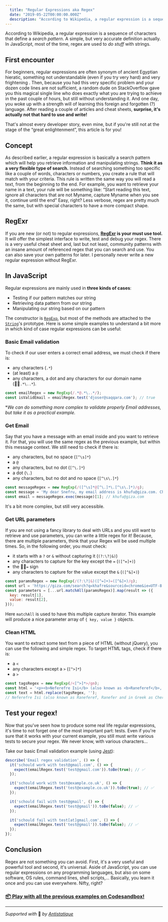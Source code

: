 ```yaml
---
  title: "Regular Expressions aka Regex"
  date: "2019-05-22T00:00:00.000Z"
  description: "According to Wikipedia, a regular expression is a sequence of characters that define a search pattern. A simple, but very accurate definition actually. In JavaScript, most of the time, regex are used to do stuff with strings."
---
```



According to Wikipedia, a regular expression is a sequence of characters that define a *search pattern*. A simple, but very accurate definition actually. In JavaScript, most of the time, regex are used to *do stuff* with strings.

## First encounter
For beginners, regular expressions are often synonym of ancient Egyptian hieratic, something not understandable (even if you try very hard) and very frightening . Then, because you had this very specific problem and your dozen code lines are not sufficient, a random dude on StackOverflow gave you this magical single line who does exactly what you are trying to achieve in the past couple of hours, but still without understanding it. And one day, you woke up with a strength will of learning this foreign and forgotten (?) language. After reading a couple of articles and cheat sheets, **surprise, it's actually not that hard to use and write!**

That's almost every developer story, even mine, but if you're still not at the stage of the “great enlightenment”, this article is for you!

## Concept
As described earlier, a regular expression is basically a search pattern which will help you retrieve information and manipulating strings. **Think it as a very flexible type of search.** Instead of searching something too specific like a couple of words, characters or numbers, you create a rule that will match with your criteria. This rule is written the same way you will read a text, from the beginning to the end. For example, you want to retrieve your name in a text, your rule will be something like: “Start reading this text, ignore all characters that are not Myname, capture Myname when you see it, continue until the end” Easy, right? Less verbose, regex are pretty much the same, but with special characters to have a more compact shape.

## RegExr
If you are new (or not) to regular expressions, **[RegExr](https://regexr.com/) is your must use tool.** It will offer the simplest interface to write, test and debug your regex. There is a very useful cheat sheet and, last but not least, community patterns with an insane amount of referenced regex that you can search and use. You can also save your own patterns for later. I personally never write a new regular expression without RegExr.

## In JavaScript
Regular expressions are mainly used in **three kinds of cases**:
- Testing if our pattern matches our string
- Retrieving data pattern from our string
- Manipulating our string based on our pattern

The constructor is [`RegExp`](https://developer.mozilla.org/en-US/docs/Web/JavaScript/Reference/Global_Objects/RegExp), but most of the methods are attached to the [`String`](https://developer.mozilla.org/en-US/docs/Web/JavaScript/Reference/Global_Objects/String)'s prototype. Here is some simple examples to understand a bit more in which kind of case regular expressions can be useful:

### Basic Email validation
To check if our user enters a correct email address, we must check if there is: 
- any characters (`.*`)
- (at least) a `@` 
- any characters, a dot and any characters for our domain name (`.*\..*`). 

```js
const emailRegex = new RegExp(/.*@.*\..*/);
const isValidEmail = emailRegex.test('djoser@saqqara.com'); // true
```

**We can do something more complex to validate properly Email addresses, but take it as a practical example.*

### Get Email
Say that you have a message with an email inside and you want to retrieve it. For that, you will use the same regex as the previous example, but within this message context. We still need to check if there is:
- any characters, but no space (`[^\s]*`)
- a `@`
- any characters, but no dot (`[^\.]*`)
- a dot (`\.`)
- any characters, but no dot and no space (`[^\s\.]*`)

```js
const messageRegex = new RegExp(/([^\s]*@[^\.]*\.[^\s\.]*)/g);
const message = 'My dear Snefru, my email address is khufu@giza.com. Cheers!';
const email = messageRegex.exec(message)[1]; // khufu@giza.com
```
It's a bit more complex, but still very accessible.

### Get URL parameters
If you are not using a fancy library to deal with URLs and you still want to retrieve and use parameters, you can write a little regex for it! Because, there are multiple parameters, think that your Regex will be used multiple times. So, in the following order, you must check:
- it starts with a `?` or `&` without capturing it (`(?:\?|&)`)
- any characters to capture for the key except the `=` (`([^=]+)`)
- the `=` sign
- any characters to capture for the value except the `&` (`([^&]+)`)

```js
const paramsRegex = new RegExp(/(?:\?|&)([^=]+)=([^&]+)/g);
const url = 'https://giza.com/search?q=khafre&sourceid=chrome&ie=UTF-8';
const parameters = [...url.matchAll(paramsRegex)].map(result => ({
  key: result[1],
  value: result[2],
}));
```
Here `matchAll` is used to have this multiple capture iterator. This example will produce a nice parameter array of `{ key, value }` objects.

### Clean HTML
You want to extract some text from a piece of HTML (without jQuery), you can use the following and simple regex. To target HTML tags, check if there is:
- a `<`
- any characters except a `>` (`[^>]*`)
- a `>`

```js
const tagsRegex = new RegExp(/<[^>]*>/gm);
const html = '<p><b>Neferefre Isi</b> (also known as <b>Raneferef</b>, <b>Ranefer</b> and in <a href="/wiki/Ancient_Greek" title="Ancient Greek">Greek</a> as Cherês, <i>Χέρης</i>) was an <a href="/wiki/Ancient_Egypt" title="Ancient Egypt">ancient Egyptian pharaoh</a></p>';
const text = html.replace(tagsRegex, '');
// Neferefre Isi (also known as Raneferef, Ranefer and in Greek as Cherês, Χέρης) was an ancient Egyptian pharaoh
```

## Test your regex!
Now that you've seen how to produce some real life regular expressions, it's time to not forget one of the most important part: tests. Even if you're sure that it works with your current example, you still must write various tests to secure your regex. We never know, with various characters...

Take our basic Email validation example (using [Jest](https://jestjs.io)):

```js
describe('Email regex validation', () => {
  it('schould work with test@gmail.com', () => {
    expect(emailRegex.test('test@gmail.com')).toBe(true); // ✅
  });

  it('schould work with test@example.co.uk', () => {
    expect(emailRegex.test('test@example.co.uk')).toBe(true); // ✅
  });

  it('schould fail with test@gmail', () => {
    expect(emailRegex.test('test@gmail')).toBe(false); // ✅
  });

  it('schould fail with test[at]gmail.com', () => {
    expect(emailRegex.test('test@gmail')).toBe(false); // ✅
  });
});
```

## Conclusion
Regex are not something you can avoid. First, it's a very useful and powerful tool and second, it's universal. Aside of JavaScript, you can use regular expressions on any programming languages, but also on some software, OS rules, command lines, shell scripts,... Basically, you learn it once and you can use everywhere. Nifty, right?

### [📦 Play with all the previous examples on Codesandbox!](https://codesandbox.io/s/regex-n51xw)

---

*Supported with* 💛 *by [Antistatique](https://antistatique.net)*
